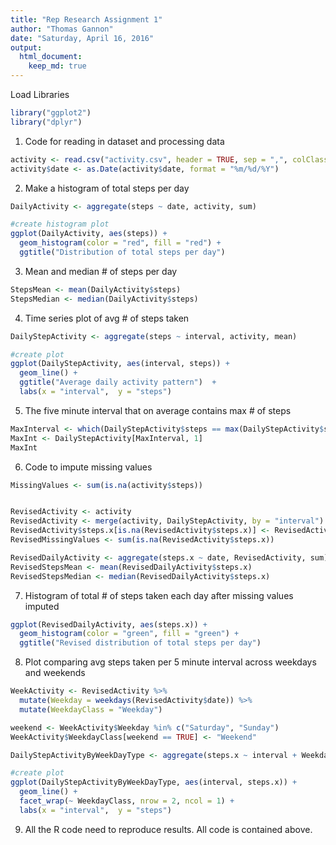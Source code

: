 ```yaml
---
title: "Rep Research Assignment 1"
author: "Thomas Gannon"
date: "Saturday, April 16, 2016"
output: 
  html_document: 
    keep_md: true
---
```


Load Libraries
```r
library("ggplot2")
library("dplyr")
```

1. Code for reading in dataset and processing data
```r
activity <- read.csv("activity.csv", header = TRUE, sep = ",", colClasses = c("numeric","character","numeric"))
activity$date <- as.Date(activity$date, format = "%m/%d/%Y")
```


2. Make a histogram of total steps per day
```r

DailyActivity <- aggregate(steps ~ date, activity, sum)

#create histogram plot
ggplot(DailyActivity, aes(steps)) + 
  geom_histogram(color = "red", fill = "red") + 
  ggtitle("Distribution of total steps per day")

```

3. Mean and median # of steps per day
```r
StepsMean <- mean(DailyActivity$steps)
StepsMedian <- median(DailyActivity$steps)
```

4. Time series plot of avg # of steps taken
```r
DailyStepActivity <- aggregate(steps ~ interval, activity, mean)

#create plot
ggplot(DailyStepActivity, aes(interval, steps)) + 
  geom_line() + 
  ggtitle("Average daily activity pattern")  +
  labs(x = "interval",  y = "steps")
```

5. The five minute interval that on average contains max # of steps
```r
MaxInterval <- which(DailyStepActivity$steps == max(DailyStepActivity$steps))
MaxInt <- DailyStepActivity[MaxInterval, 1]
MaxInt
```

6. Code to impute missing values
```r
MissingValues <- sum(is.na(activity$steps))


RevisedActivity <- activity
RevisedActivity <- merge(activity, DailyStepActivity, by = "interval")
RevisedActivity$steps.x[is.na(RevisedActivity$steps.x)] <- RevisedActivity$steps.y
RevisedMissingValues <- sum(is.na(RevisedActivity$steps.x))

RevisedDailyActivity <- aggregate(steps.x ~ date, RevisedActivity, sum)
RevisedStepsMean <- mean(RevisedDailyActivity$steps.x)
RevisedStepsMedian <- median(RevisedDailyActivity$steps.x)
```

7. Histogram of total # of steps taken each day after missing values imputed
```r
ggplot(RevisedDailyActivity, aes(steps.x)) + 
  geom_histogram(color = "green", fill = "green") + 
  ggtitle("Revised distribution of total steps per day")
```

8. Plot comparing avg steps taken per 5 minute interval across weekdays and weekends
```r
WeekActivity <- RevisedActivity %>% 
  mutate(Weekday = weekdays(RevisedActivity$date)) %>%
  mutate(WeekdayClass = "Weekday")

weekend <- WeekActivity$Weekday %in% c("Saturday", "Sunday") 
WeekActivity$WeekdayClass[weekend == TRUE] <- "Weekend"

DailyStepActivityByWeekDayType <- aggregate(steps.x ~ interval + WeekdayClass, WeekActivity, mean)

#create plot
ggplot(DailyStepActivityByWeekDayType, aes(interval, steps.x)) + 
  geom_line() + 
  facet_wrap(~ WeekdayClass, nrow = 2, ncol = 1) +
  labs(x = "interval",  y = "steps")
```

9. All the R code need to reproduce results.  All code is contained above.